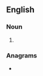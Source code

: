 ==English==

===Noun===
{{head|en|noun form}}

# {{plural of|en|Gambian}}

===Anagrams===
* {{anagrams|en|a=aabgimns|sambaing}}
